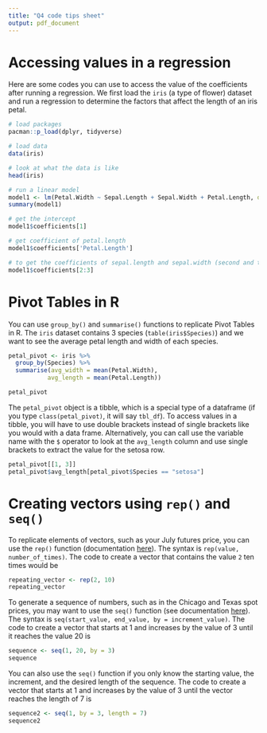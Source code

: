 ```yaml
---
title: "Q4 code tips sheet"
output: pdf_document
---
```


# Accessing values in a regression

Here are some codes you can use to access the value of the coefficients after running a regression. We first load the `iris` (a type of flower) dataset and run a regression to determine the factors that affect the length of an iris petal. 

```r
# load packages
pacman::p_load(dplyr, tidyverse)

# load data
data(iris)

# look at what the data is like
head(iris)

# run a linear model
model1 <- lm(Petal.Width ~ Sepal.Length + Sepal.Width + Petal.Length, data = iris)
summary(model1)

# get the intercept
model1$coefficients[1]

# get coefficient of petal.length
model1$coefficients['Petal.Length']

# to get the coefficients of sepal.length and sepal.width (second and third variables in the reg)
model1$coefficients[2:3]
```
# Pivot Tables in R

You can use `group_by()` and `summarise()` functions to replicate Pivot Tables in R. The `iris` dataset contains 3 species (`table(iris$Species)`) and we want to see the average petal length and width of each species.

```r
petal_pivot <- iris %>%
  group_by(Species) %>%
  summarise(avg_width = mean(Petal.Width),
           avg_length = mean(Petal.Length))

petal_pivot
```

The `petal_pivot` object is a tibble, which is a special type of a dataframe (if you type `class(petal_pivot)`, it will say `tbl_df`). To access values in a tibble, you will have to use double brackets instead of single brackets like you would with a data frame. Alternatively, you can call use the variable name with the `$` operator to look at the `avg_length` column and use single brackets to extract the value for the setosa row. 

```r
petal_pivot[[1, 3]]
petal_pivot$avg_length[petal_pivot$Species == "setosa"]
```


# Creating vectors using `rep()` and `seq()`

To replicate elements of vectors, such as your July futures price, you can use the `rep()` function (documentation [here](https://www.rdocumentation.org/packages/base/versions/3.6.2/topics/rep)). The syntax is `rep(value, number_of_times)`. The code to create a vector that contains the value `2` ten times would be

```r
repeating_vector <- rep(2, 10)
repeating_vector
```

To generate a sequence of numbers, such as in the Chicago and Texas spot prices, you may want to use the `seq()` function (see documentation [here](https://www.rdocumentation.org/packages/base/versions/3.6.2/topics/seq)). The syntax is `seq(start_value, end_value, by = increment_value)`. The code to create a vector that starts at 1 and increases by the value of 3 until it reaches the value 20 is

```r
sequence <- seq(1, 20, by = 3)
sequence
```
You can also use the `seq()` function if you only know the starting value, the increment, and the desired length of the sequence. The code to create a vector that starts at 1 and increases by the value of 3 until the vector reaches the length of 7 is

```r
sequence2 <- seq(1, by = 3, length = 7)
sequence2
```

